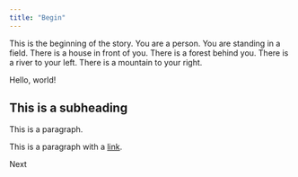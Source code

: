 ```yaml
---
title: "Begin"
---
```



This is the beginning of the story. You are a person. You are standing in a field. There is a house in front of you. There is a forest behind you. There is a river to your left. There is a mountain to your right.

Hello, world!

## This is a subheading

This is a paragraph.

This is a paragraph with a [link](https://example.com).

<Link frame="example">Next</Link>
